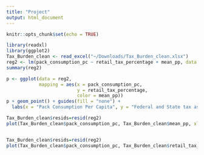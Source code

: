 ```yaml
---
title: "Project"
output: html_document
---
```


```r
knitr::opts_chunk$set(echo = TRUE)
```

```r
library(readxl)
library(ggplot2)
Tax_Burden_clean <- read_excel("~/Downloads/Tax_Burden_clean.xlsx")
reg2 <- lm(pack_consumption_pc ~ retail_tax_percentage + mean_pp, data = Tax_Burden_clean) 
summary(reg2)

p <- ggplot(data = reg2,
            mapping = aes(x = pack_consumption_pc,
                          y = retail_tax_percentage,
                          color = mean_pp))
p + geom_point() + guides(fill = "none") +
  labs(x = "Pack Consumption Per Capita", y = "Federal and State tax as a Percentage of Retail Price", color = "Average Cost Per Pack")

Tax_Burden_clean$resids=resid(reg2)
plot(Tax_Burden_clean$pack_consumption_pc, Tax_Burden_clean$mean_pp, xlab="Pack Consumption", ylab="Average Cost per pack", main="Pack v.s. Consumption")


Tax_Burden_clean$resids=resid(reg2)
plot(Tax_Burden_clean$pack_consumption_pc, Tax_Burden_clean$retail_tax_percentage, xlab="Pack Consumption", ylab="Average Cost per pack", main="Pack v.s. Consumption")

```